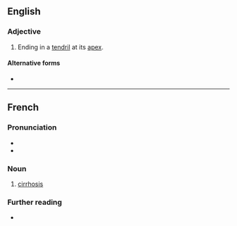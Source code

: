 ==English==

===Adjective===
{{en-adj|-}}

# {{lb|en|botany|of leaves}} Ending in a [[tendril]] at its [[apex]].

====Alternative forms====
* {{l|en|cirrose}}

----

==French==

===Pronunciation===
* {{fr-IPA}}
* {{audio|Fr-Paris--cirrhose.ogg|Audio (Paris)|lang=fr}}

===Noun===
{{fr-noun|f}}

# [[cirrhosis]]

===Further reading===
* {{R:TLFi}}
